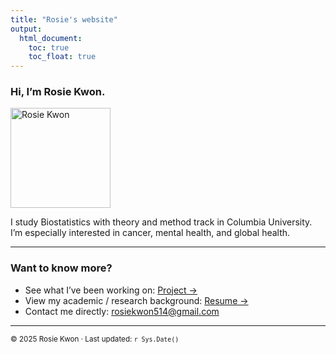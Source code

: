 ```yaml
---
title: "Rosie's website"
output: 
  html_document:
    toc: true
    toc_float: true
---
```



### Hi, I'm Rosie Kwon. 

<!-- Profile / intro section --> <div align="left"> <img src="image/profile.jpg" alt="Rosie Kwon" width="160"> </div>

I study Biostatistics with theory and method track in Columbia University. 
I’m especially interested in cancer, mental health, and global health.


---

### Want to know more?

- See what I’ve been working on: [Project →](project.html)  
- View my academic / research background: [Resume →](about.html)  
- Contact me directly: [rosiekwon514@gmail.com](mailto:rosiekwon514@gmail.com)

---

<sub>© 2025 Rosie Kwon · Last updated: `r Sys.Date()`</sub>